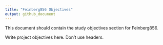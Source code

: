 ```yaml
---
title: "Feinberg856 Objectives"
output: github_document
---
```


<!-- objectives.md is generated from the RMARKDOWN file, objectives.Rmd. 
Please edit that file. -->

This document should contain the study objectives section for Feinberg856.

Write project objectives here. Don't use headers.
